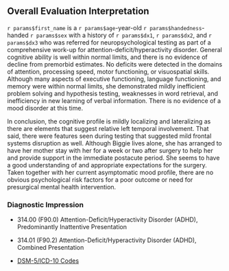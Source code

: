 ## Overall Evaluation Interpretation

`r params$first_name` is a `r params$age`-year-old `r params$handedness`-handed `r params$sex` with a history of `r params$dx1`, `r params$dx2`, and `r params$dx3` who was referred for neuropsychological testing as part of a comprehensive work-up for attention-deficit/hyperactivity disorder. General cognitive ability is well within normal limits, and there is no evidence of decline from premorbid estimates. No deficits were detected in the domains of attention, processing speed, motor functioning, or visuospatial skills. Although many aspects of executive functioning, language functioning, and memory were within normal limits, she demonstrated mildly inefficient problem solving and hypothesis testing, weaknesses in word retrieval, and inefficiency in new learning of verbal information. There is no evidence of a mood disorder at this time.

In conclusion, the cognitive profile is mildly localizing and lateralizing as there are elements that suggest relative left temporal involvement. That said, there were features seen during testing that suggested mild frontal systems disruption as well.
Although Biggie lives alone, she has arranged to have her mother stay with her for a week or two after surgery to help her and provide support in the immediate postacute period. She seems to have a good understanding of and appropriate expectations for the surgery. Taken together with her current asymptomatic mood profile, there are no obvious psychological risk factors for a poor outcome or need for presurgical mental health intervention.

### Diagnostic Impression

- 314.00 (F90.0) Attention-Deficit/Hyperactivity Disorder (ADHD), Predominantly
  Inattentive Presentation

- 314.01 (F90.2) Attention-Deficit/Hyperactivity Disorder (ADHD), Combined
  Presentation

- [DSM-5/ICD-10 Codes](03.01_dsm5_icd10_dx.md)
